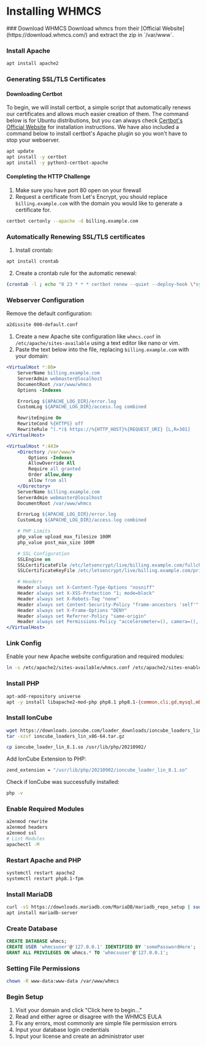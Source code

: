 
# Installing WHMCS

<Steps>
### Download WHMCS
Download whmcs from their [Official Website](https://download.whmcs.com/) and extract the zip in `/var/www`.

### Install Apache
```bash copy
apt install apache2
```

### Generating SSL/TLS Certificates
#### Downloading Certbot
To begin, we will install certbot, a simple script that automatically renews our certificates and allows much easier creation of them. The command below is for Ubuntu distributions, but you can always check [Certbot's Official Website](https://certbot.eff.org/) for installation instructions. We have also included a command below to install certbot's Apache plugin so you won't have to stop your webserver.
```bash copy
apt update
apt install -y certbot
apt install -y python3-certbot-apache
```

#### Completing the HTTP Challenge
1) Make sure you have port 80 open on your firewall
2) Request a certificate from Let's Encrypt, you should replace `billing.example.com` with the domain you would like to generate a certificate for.
```bash copy
certbot certonly --apache -d billing.example.com
```

### Automatically Renewing SSL/TLS certificates
1) Install crontab:
```bash copy
apt install crontab
```
2) Create a crontab rule for the automatic renewal:
```bash copy
(crontab -l ; echo "0 23 * * * certbot renew --quiet --deploy-hook \"systemctl restart apache2\"")| crontab -
```

### Webserver Configuration
Remove the default configuration:
```bash copy
a2dissite 000-default.conf
```

1) Create a new Apache site configuration like `whmcs.conf` in `/etc/apache/sites-available` using a text editor like nano or vim.
2) Paste the text below into the file, replacing `billing.example.com` with your domain:
```apache filename="whmcs.conf" {2,23,36,37} copy
<VirtualHost *:80>
    ServerName billing.example.com
    ServerAdmin webmaster@localhost
    DocumentRoot /var/www/whmcs
    Options -Indexes

    ErrorLog ${APACHE_LOG_DIR}/error.log
    CustomLog ${APACHE_LOG_DIR}/access.log combined

    RewriteEngine On
    RewriteCond %{HTTPS} off
    RewriteRule ^(.*)$ https://%{HTTP_HOST}%{REQUEST_URI} [L,R=301]
</VirtualHost>

<VirtualHost *:443>
    <Directory /var/www/>
        Options -Indexes
        AllowOverride All
        Require all granted
        Order allow,deny
        allow from all
    </Directory>
    ServerName billing.example.com
    ServerAdmin webmaster@localhost
    DocumentRoot /var/www/whmcs

    ErrorLog ${APACHE_LOG_DIR}/error.log
    CustomLog ${APACHE_LOG_DIR}/access.log combined

    # PHP Limits
    php_value upload_max_filesize 100M
    php_value post_max_size 100M

    # SSL Configuration
    SSLEngine on
    SSLCertificateFile /etc/letsencrypt/live/billing.example.com/fullchain.pem
    SSLCertificateKeyFile /etc/letsencrypt/live/billing.example.com/privkey.pem

    # Headers
    Header always set X-Content-Type-Options "nosniff"
    Header always set X-XSS-Protection "1; mode=block"
    Header always set X-Robots-Tag "none"
    Header always set Content-Security-Policy "frame-ancestors 'self'"
    Header always set X-Frame-Options "DENY"
    Header always set Referrer-Policy "same-origin"
    Header always set Permissions-Policy "accelerometer=(), camera=(), fullscreen=(), geolocation=(), gyroscope=(), magnetometer=(), microphone=(), usb=()"
</VirtualHost>
```
### Link Config
Enable your new Apache website configuration and required modules:
```bash copy
ln -s /etc/apache2/sites-available/whmcs.conf /etc/apache2/sites-enabled/whmcs.conf
```

### Install PHP
```bash copy
apt-add-repository universe
apt -y install libapache2-mod-php php8.1 php8.1-{common,cli,gd,mysql,mbstring,bcmath,xml,fpm,curl,zip,bcmath,gmp,intl,mbstring,soap}
```

### Install IonCube
```bash copy
wget https://downloads.ioncube.com/loader_downloads/ioncube_loaders_lin_x86-64.tar.gz
tar -xzvf ioncube_loaders_lin_x86-64.tar.gz

cp ioncube_loader_lin_8.1.so /usr/lib/php/20210902/
```

Add IonCube Extension to PHP:
```bash filename="/etc/php/8.1/cli/php.ini" copy
zend_extension = "/usr/lib/php/20210902/ioncube_loader_lin_8.1.so"
```

Check if IonCube was successfully installed:
```bash copy
php -v
```

### Enable Required Modules
```bash copy
a2enmod rewrite
a2enmod headers
a2enmod ssl
# List Modules
apachectl -M
```

### Restart Apache and PHP
```bash copy
systemctl restart apache2
systemctl restart php8.1-fpm
```

### Install MariaDB
```bash copy
curl -sS https://downloads.mariadb.com/MariaDB/mariadb_repo_setup | sudo bash
apt install mariadb-server
```

### Create Database
```sql copy
CREATE DATABASE whmcs;
CREATE USER 'whmcsuser'@'127.0.0.1' IDENTIFIED BY 'somePasswordHere';
GRANT ALL PRIVILEGES ON whmcs.* TO 'whmcsuser'@'127.0.0.1';
```

### Setting File Permissions
```bash copy
chown -R www-data:www-data /var/www/whmcs
```

### Begin Setup
1) Visit your domain and click "Click here to begin..."
2) Read and either agree or disagree with the WHMCS EULA
3) Fix any errors, most commonly are simple file permission errors
4) Input your database login credentials
5) Input your license and create an administrator user
</Steps>